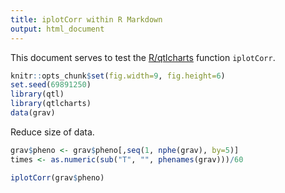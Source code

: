 ```yaml
---
title: iplotCorr within R Markdown
output: html_document
---
```


This document serves to test the
[R/qtlcharts](http://kbroman.org/qtlcharts) function `iplotCorr`.

```r
knitr::opts_chunk$set(fig.width=9, fig.height=6)
set.seed(69891250)
library(qtl)
library(qtlcharts)
data(grav)
```

Reduce size of data.

```r
grav$pheno <- grav$pheno[,seq(1, nphe(grav), by=5)]
times <- as.numeric(sub("T", "", phenames(grav)))/60
```


```r
iplotCorr(grav$pheno)
```
